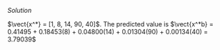 
\color{blue}

*Solution* 

$\vect{x^*} = [1, 8, 14, 90, 40]$. The predicted value is $\vect{x^*b} = 0.41495 + 0.18453(8) + 0.04800(14) + 0.01304(90) + 0.00134(40) = 3.79039$

\color{black}

